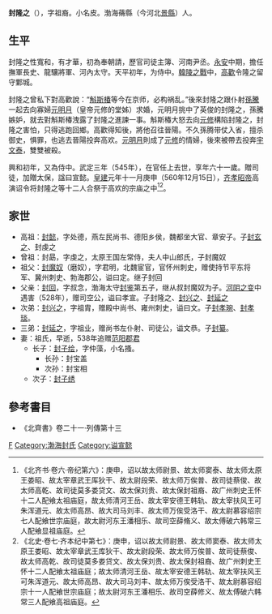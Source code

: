 '''封隆之'''（{{bd|485年||545年||}}），字祖裔。小名皮。渤海蓨縣（今河北[[景縣|景縣]]）人。

==生平==
封隆之性寬和，有才華，初為奉朝請，歷官司徒主簿、河南尹丞。[[永安_(北魏)|永安]]中期，擔任撫軍長史、龍驤將軍、河內太守。天平初年，为侍中。[[韓陵之戰|韓陵之戰]]中，[[高歡|高歡]]令隆之留守鄴城。

封隆之曾私下對高歡說：“[[斛斯椿|斛斯椿]]等今在京师，必构祸乱。”後來封隆之跟仆射[[孫騰|孫騰]]一起去向寡婦[[元明月|元明月]]（皇帝元修的堂姊）求婚，元明月挑中了英俊的封隆之，孫騰嫉妒，就去對斛斯椿洩露了封隆之進諫一事。斛斯椿大怒去向[[元修|元修]]構陷封隆之，封隆之害怕，只得逃跑回鄉。高歡得知後，將他召往晉陽。不久孫腾带仗入省，擅杀御史，惧罪，也逃去晉陽投奔高欢。[[元明月|元明月]]則成了[[元修|元修]]的情婦，後來被帶去投奔[[宇文泰|宇文泰]]，雙雙被殺。

興和初年，又為侍中。武定三年（545年），在官任上去世，享年六十一歲。贈司徒，加贈太保，諡曰宣懿。[[皇建_(北齐)|皇建]]元年十一月庚申（560年12月15日），[[齐孝昭帝|齐孝昭帝]]高演诏令将封隆之等十二人合祭于高欢的宗庙之中<ref>《北齐书·卷六·帝纪第六》：庚申，诏以故太师尉景、故太师窦泰、故太师太原王娄昭、故太宰章武王厍狄干、故太尉段荣、故太师万俟普、故司徒蔡俊、故太师高乾、故司徒莫多娄贷文、故太保刘贵、故太保封祖裔、故广州刺史王怀十二人配飨太祖庙庭，故太师清河王岳、故太宰安德王韩轨、故太宰扶风王可朱浑道元、故太师高昂、故大司马刘丰、故太师万俟受洛干、故太尉慕容绍宗七人配飨世宗庙庭，故太尉河东王潘相乐、故司空薛脩义、故太傅破六韩常三人配飨显祖庙庭。</ref><ref>《北史·卷七·齐本纪中第七》：庚申，诏以故太师尉景、故太师窦泰、故太师太原王娄昭、故太宰章武王库狄干、故太尉段荣、故太师万俟普、故司徒蔡俊、故太师高乾、故司徒莫多娄贷文、故太保刘贵、故太保封祖裔、故广州刺史王怀十二人配飨太祖庙庭；故太师清河王岳、故太宰安德王韩轨、故太宰扶风王可朱浑道元、故太师高昂、故大司马刘丰、故太师万俟受洛干、故太尉慕容绍宗十一人配飨世宗庙庭；故太尉河东王潘相乐、故司空薛修义、故太傅破六韩常三人配飨高祖庙庭。</ref>。

==家世==
* 高祖：[[封懿|封懿]]，字处德，燕左民尚书、德阳乡侯，魏都坐大官、章安子。子[[封玄之|封玄之]]、封虔之
* 曾祖：封勗，字虔之，太原王国左常侍，夫人中山郎氏，子封魔奴
* 祖父：[[封魔奴|封魔奴]]（磨奴），字君明，北魏宦官，官怀州刺史，赠使持节平东将军、冀州刺史、勃海郡公，谥曰定。继子封回
* 父亲：[[封回|封回]]，字叔念，渤海太守[[封鉴|封鉴]]第五子，继从叔封魔奴为子。[[河阴之变|河阴之变]]中遇害（528年），赠司空公，谥曰孝宣。子封隆之、[[封兴之|封兴之]]、[[封延之|封延之]]
* 次弟：[[封兴之|封兴之]]，字祖胄，赠殿中尚书、雍州刺史，谥曰文。子[[封孝琬|封孝琬]]、[[封孝琰|封孝琰]]。
* 三弟：[[封延之|封延之]]，字祖业，赠尚书左仆射、司徒公，谥文恭。子[[封纂|封纂]]。
* 妻：祖氏，早逝，538年追赠[[范阳|范阳]][[郡君|郡君]]
** 长子：[[封子绘|封子绘]]，字仲藻，小名搔。
*** 长孙：封宝盖
*** 次孙：封宝相
** 次子：[[封子绣|封子绣]]

==參考書目==
* 《北齊書》卷二十一‧列傳第十三

[[Category:南北朝人|F]]
[[Category:渤海封氏|Category:渤海封氏]]
[[Category:谥宣懿|Category:谥宣懿]]